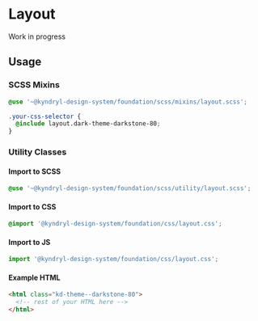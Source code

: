 
<Meta of={LayoutStories} />

# Layout

Work in progress

## Usage

### SCSS Mixins

```css
@use '~@kyndryl-design-system/foundation/scss/mixins/layout.scss';

.your-css-selector {
  @include layout.dark-theme-darkstone-80;
}
```

### Utility Classes

#### Import to SCSS

```css
@use '~@kyndryl-design-system/foundation/scss/utility/layout.scss';
```

#### Import to CSS

```css
@import '@kyndryl-design-system/foundation/css/layout.css';
```

#### Import to JS

```js
import '@kyndryl-design-system/foundation/css/layout.css';
```

#### Example HTML

```html
<html class="kd-theme--darkstone-80">
  <!-- rest of your HTML here -->
</html>
```
